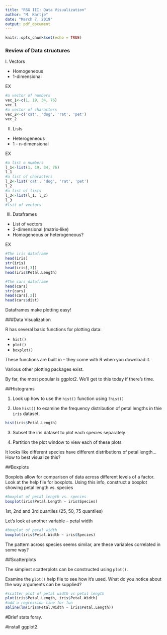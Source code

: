 ```yaml
---
title: "RSG III: Data Visualization"
author: "M. Kartje"
date: "March 7, 2019"
output: pdf_document
---
```



```r
knitr::opts_chunk$set(echo = TRUE)
```


### Review of Data structures

I. Vectors

  + Homogeneous
  + 1-dimensional

EX  
```r
#a vector of numbers
vec_1<-c(1, 19, 34, 76)
vec_1
#a vector of characters
vec_2<-c('cat', 'dog', 'rat', 'pet')
vec_2
```


II. Lists

  + Heterogeneous
  + 1 - n-dimensional
  
EX
```r
#a list o numbers
l_1<-list(1, 19, 34, 76)
l_1
#a list of characters
l_2<-list('cat', 'dog', 'rat', 'pet')
l_2
#a list of lists
l_3<-list(l_1, l_2)
l_3
#lsit of vectors
```


III. Dataframes

  + List of vectors
  + 2-dimensional (matrix-like)
  + Homogeneous or heterogeneous?
  
EX
```r
#The iris dataframe
head(iris)
str(iris)
head(iris[,3])
head(iris$Petal.Length)

#The cars dataframe
head(cars)
str(cars)
head(cars[,2])
head(cars$dist)
```

\vspace{12pt}

Dataframes make plotting easy!

\vspace{12pt}

###Data Visualization

\vspace{12pt}

R has several basic functions for plotting data:

  + `hist()`
  + `plot()`
  + `boxplot()`

\vspace{12pt}

These functions are built in -- they come with R when you download it.

Various other plotting packages exist. 

By far, the most popular is ggplot2. 
We'll get to this today if there's time.


##Histograms

1) Look up how to use the `hist()` function using
`?hist()`

2) Use `hist()` to examine the frequency distribution of petal lengths in thie `iris` dataset.

```r
hist(iris$Petal.Length)
```

3) Subset the iris dataset to plot each species separately

\vspace{12pt}

4) Partition the plot window to view each of these plots

\vspace{12pt}

It looks like different species have different distributions of petal length...
How to best visualize this? 

\vspace{16pt}

##Boxplots

Boxplots allow for comparison of data across different levels of a factor.
\vspace{12pt}
Look at the help file for boxplots.
Using this info, construct a boxplot showing petal length vs. species

```r
#boxplot of petal length vs. species
boxplot(iris$Petal.Length ~ iris$Species)
```

1st, 2nd and 3rd quartiles (25, 50, 75 quantiles)

\vspace{12pt}

Let's look at another variable -- petal width

```r
#boxplot of petal width
boxplot(iris$Petal.Width ~ iris$Species)
```

\vspace{12pt}

The pattern across species seems similar, are these variables correlated in some way? 


##Scatterplots

The simplest scatterplots can be constructed using `plot()`.

Examine the `plot()` help file to see how it's used. What do you notice about the way arguments can be supplied?

```r
#scatter plot of petal width vs petal length
plot(iris$Petal.Length, iris$Petal.Width)
#add a regression line for fun
abline(lm(iris$Petal.Width ~ iris$Petal.Length))
```

#Brief stats foray.

#install ggplot2.
